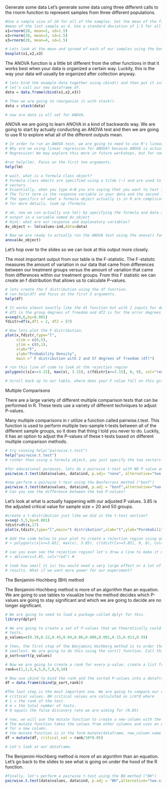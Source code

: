 Generate some data
Let's generate some data using three different calls to the rnorm function to represent samples from three different populations.
```r
#Use a sample size of 20 for all of the samples. Set the mean of the first two samples as 2 and set the 
#mean of the last sample as 4. Use a standard deviation of 1.5 for all samples. 
x1=rnorm(20, mean=2, sd=1.5)
x2=rnorm(20, mean=2, sd=1.5)
x3=rnorm(20, mean=4, sd=1.5)

# Lets look at the mean and spread of each of our samples using the boxplot() function. 
boxplot(x1,x2,x3)
```

The ANOVA function is a little bit different from the other functions in that it works best when your data is organized a certain way. Luckily, this is the way your data will usually be organized after collection anyway.
```r
# lets bind the example data together using cbind() and then put it into a dataframe with data.frame(). 
# let's call our new dataframe df. 
data = data.frame(cbind(x1,x2,x3))

# Then we are going to reorganize it with stack(). 
data = stack(data)

# now are data is all set for ANOVA.
```

ANOVA
we are going to learn ANOVA in a kind of backwards way. We are going to start by actually conducting an ANOVA test and then we are going to use R to explore what all of the different outputs mean. 

```r
# In order to run an ANOVA test, we are going to need to use R's linear regression function lm()
# Why are we using linear regression for ANOVA? because ANOVA is actually a special application of Linear
# Regression! We may explore this more in future workshops, but for now do not worry about it. 

#run help(lm). Focus on the first two arguments. 
help(lm)

# wait, what is a formula class object? 
# Formula class obects are specified using a tilde (~) and are used to specify a relationship between two
# vectors.
# Essentially, when you type A~B you are saying thet you want to test if variable A is dependent on B.
# The first term is the response variable in your data and the second is the explanatory variable. 
# The specifics of what a formula object actually is in R are complicated and beyond this workshop. 
# for more details, look up ?formula 

# ok, now we can actually use lm() by specifying the formula and data arguments. run lm and save the 
# output in a variable named Av_object
# Hint: what are our response and explanatory variables? 
Av_object <- lm(values~ind,data=data) 

# Now we are ready to actually run the ANOVA test using the anova() function. 
anova(Av_object)
```
Let's hop over to the slides so we can look at this output more closely. 

The most important output from our table is the F-statistic. The F-statsitc measures the amount of variation in our data that came from differences between our treatment groups versus the amount of variation that came from differences within our treatment groups. From this F statistic we can create an f distribution that allows us to calculate P-values. 
```r
# lets create the F distribution using the df function.
# run help(df) and focus on the first 3 arguments. 
help(df)

# It works almost exactly like the dt function but with 2 inputs for degrees of freedom. 
# df1 is the group degrees of freedom and df2 is for the error degrees of freedom. 
x=seq(0,6,by=0.001)
fdistr=df(x,df1 = 2, df2 = 57)

# Now lets plot the F distribution. 
plot(x,fdistr,type="l",
     xlim = c(0,5), 
     ylim = c(0,1),
     xlab="F",
     ylab="Probability Density",
     main =" F distribution with 2 and 57 degrees of freedom (df)")

# run this line of code to look at the rejection region
polygon(c(x[x>=3.15], max(x), 3.15), c(fdistr[x>=3.15], 0, 0), col="red")

# Scroll back up to our table, where does your F value fall on this graph? does it make sense that you were/were'nt able to reject the null?
```
Multiple Comparisons

There are a large variety of different multiple comparison tests that can be performed in R. These tests use a variety of different techniques to adjust P-values. 

Many multiple comparisons in r utilize a function called pairwise.t.test. This function is used to perform multiple two-sample t-tests between all of the different sample groups, so it does that thing I told you never to do. Luckily, it has an option to adjust the P-values of these t-tests based on different multiple comparison methods. 
```r
# try running help("pairwise.t.test")
help("pairwise.t.test")
# rather than using a formula object, you just specify the two vectors you are looking at. 

#for educational purposes, lets do a pairwise t-test with NO P value adjustment whatsoever ("none"). 
pairwise.t.test(data$values, data$ind, p.adj= "none", alternative="two.sided")
```
```r
#now perform a pairwise t-test using the Bonferroni method ("bonf")
pairwise.t.test(data$values, data$ind, p.adj = "bonf",alternative="two.sided")
# Can you see the difference between the two P-values? 
```

Let's look at what is actually happening with our adjusted P values. 3.85 is the adjusted critical value for sample size = 20 and 50 groups. 
```r
#create a t-distribution just like we did in the t-test section?
x=seq(-5,5,by=0.001)
tdistr=dt(x,17)
plot(x,tdistr,type="l",main="t distribution",xlab="t",ylab="Porobability Density") + polygon(c(x[x>=3.85], max(x), 3.85), c(tdistr[x>=3.85], 0, 0), col="red") + abline(v=3.85, col="red")

# Add the code below to your plot to create a rejection region using our altered P-value. 
# + polygon(c(x[x>=3.85], max(x), 3.85), c(tdistr[x>=3.85], 0, 0), col="red") #

# can you even see the rejection region? let's draw a line to make it more clear
# + abline(v=3.85, col="red") #

# look how small it is! You would need a very large effect or a lot of power to find any significant 
# results. What if we want more power for our experiment? 

```

The Benjamini-Hochberg (BH) method

The Benjamini-Hochberg method is more of an algorithm than an equation. We are going to use tables to visualize how the method decides which P-values are going to stay significant and which we are going to decide are no longer significant. 


```r
# We are going to need to load a package called dplyr for this. 
library(dplyr)

# We are going to create a set of P-values that we theoretically could have gotten from performing 10 
# tests. 
p_values=c(0.38,0.22,0.45,0.04,0.06,0.008,0.001,0.15,0.013,0.59)

# then, the first step of the Benjamini Hochberg method is to order the P-values from largest to 
# smallest. We are going to do this using the sort() function. Call this sorted vector p_sort
p_sort=sort(p_values)

# Now we are going to create a rank for every p-value. create a list from 1 to 10 using c(). 
rank=c(1,2,3,4,5,6,7,8,9,10)

# Now use cbind to bind the rank and the sorted P-values into a dataframe (should be familiar to what we # did at te beginning of the markdown file.)
df = data.frame(cbind(p_sort,rank))

#The last step is the most important one. We are going to compare our ordered P-values to a set of BH 
# critical values. BH critical values are calculated as i/m*Q where
# i = the rank of the test. 
# m = the total number of tests. 
# Q equals the false discovery rate we are aiming for (0.05)

# now, we will use the mutate function to create a new column with the critical values for each test.
# The mutate function takes the values from other columns and uses an equation to calculate the values 
# for a new column. 
# the mutate function is in the form mutate(dataframe, new_column name = equation)
df = mutate(df, critical_val = rank/10*0.05)

# Let's look at our dataframe. 
```

The Benjamini-Hochberg method is more of an algorithm than an equation. Let's go back to the slides to see what is going on under the hood of the R function. 

```r
#finally, let's perform a pairwise t-test using the BH method ("BH")
pairwise.t.test(data$values, data$ind, p.adj = "BH",alternative="two.sided")
```
